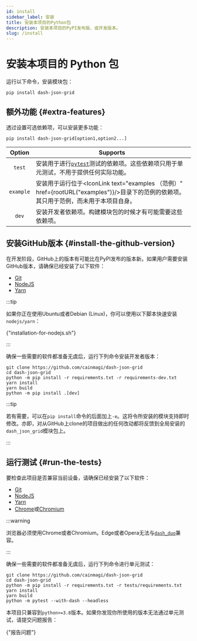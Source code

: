 ```yaml
---
id: install
sidebar_label: 安装
title: 安装本项目的Python包
description: 安装本项目的PyPI发布版、或开发版本。
slug: /install
---
```




# 安装本项目的 Python 包

运行以下命令，安装模块包：

```shell
pip install dash-json-grid
```

## 额外功能 {#extra-features}

透过设置可选依赖项，可以安装更多功能：

```shell
pip install dash-json-grid[option1,option2...]
```

|  Option   | <center>Supports</center>                                                                                                               |
| :-------: | :-------------------------------------------------------------------------------------------------------------------------------------- |
|  `test`   | 安装用于进行[`pytest`<IconExternalLink/>][link-pytest]测试的依赖项。这些依赖项只用于单元测试，不用于提供任何实际功能。                  |
| `example` | 安装用于运行位于<IconLink text="examples （范例）" href={rootURL("examples")}/>目录下的范例的依赖项。其只用于范例，而未用于本项目自身。 |
|   `dev`   | 安装开发者依赖项。构建模块包的时候才有可能需要这些依赖项。                                                                              |

## 安装GitHub版本 {#install-the-github-version}

在开发阶段，GitHub上的版本有可能比在PyPI发布的版本新。如果用户需要安装GitHub版本，请确保已经安装了以下软件：

- [Git<IconExternalLink/>][link-git]
- [NodeJS<IconExternalLink/>][link-nodejs]
- [Yarn<IconExternalLink/>][link-yarn]

:::tip

如果你正在使用Ubuntu或者Debian (Linux)，你可以使用以下脚本快速安装`nodejs/yarn`：

<p>
  <DarkButton
    to="https://gist.github.com/cainmagi/f028e8ac4b06c3deefaf8ec38d5a7d8f#file-installation-for-nodejs-md"
    icon={octLogoGist16}
    iconVspace={0}
  >
    {"installation-for-nodejs.sh"}
  </DarkButton>
</p>

:::

确保一些需要的软件都准备无虞后，运行下列命令安装开发者版本：

```shell
git clone https://github.com/cainmagi/dash-json-grid
cd dash-json-grid
python -m pip install -r requirements.txt -r requirements-dev.txt
yarn install
yarn build
python -m pip install .[dev]
```

:::tip

若有需要，可以在`pip install`命令的后面加上`-e`。这将令所安装的模块支持即时修改。亦即，对从GitHub上clone的项目做出的任何改动都将反馈到全局安装的`dash_json_grid`模块包上。

:::

## 运行测试 {#run-the-tests}

要检查此项目是否兼容当前设备，请确保已经安装了以下软件：

- [Git<IconExternalLink/>][link-git]
- [NodeJS<IconExternalLink/>][link-nodejs]
- [Yarn<IconExternalLink/>][link-yarn]
- [Chrome<IconExternalLink/>][link-chrome]或[Chromium<IconExternalLink/>][link-chromium]

:::warning

浏览器必须使用Chrome或者Chromium。Edge或者Opera无法与[`dash_duo`<IconExternalLink/>][link-dash-duo]兼容。

:::

确保一些需要的软件都准备无虞后，运行下列命令进行单元测试：

```shell
git clone https://github.com/cainmagi/dash-json-grid
cd dash-json-grid
python -m pip install -r requirements.txt -r tests/requirements.txt
yarn install
yarn build
python -m pytest --with-dash --headless
```

本项目只兼容到`python>=3.8`版本。如果你发现你所使用的版本无法通过单元测试，请提交问题报告：

<p>
  <DarkButton to={repoURL("issues/new/choose")} icon={octInfo16}>
    {"报告问题"}
  </DarkButton>
</p>

[link-git]: https://git-scm.com/downloads
[link-nodejs]: https://nodejs.org/zh-cn/download/package-manager
[link-yarn]: https://yarnpkg.com/getting-started/install
[link-chrome]: https://www.google.com/intl/zh-CN/chrome/
[link-chromium]: https://www.chromium.org/getting-involved/download-chromium
[link-dash-duo]: https://dash.plotly.com/testing
[link-pytest]: https://docs.pytest.org/

